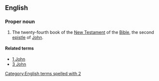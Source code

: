 ==English==

===Proper noun===
{{en-proper noun}}
{{book of the Bible|Second Epistle of John}}

# {{context|biblical|lang=en}} The twenty-fourth book of the [[New Testament]] of the [[Bible]], the second [[epistle]] of [[John]].

====Related terms====
*[[1 John]]
*[[3 John]]

[[Category:English terms spelled with 2]]